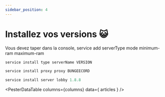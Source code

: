 ```yaml
---
sidebar_position: 4
---
```

# Installez vos versions 😺

Vous devez taper dans la console, service add serverType mode minimum-ram maximum-ram

```bash
service install type serverName VERSION
```

<Tabs>
  <TabItem value="proxy" label="DreamNetwork.jar - Exemple Proxy" default>

```jsx title=/root/DNLauncher.jar
service install proxy proxy BUNGEECORD
```

  </TabItem>
  <TabItem value="server" label="DreamNetwork.jar - Exemple Serveur">

```jsx title=/root/DNLauncher.jar
service install server lobby 1.8.8
```

  </TabItem>

</Tabs>



<PesterDataTable columns={columns} data={ articles } />



